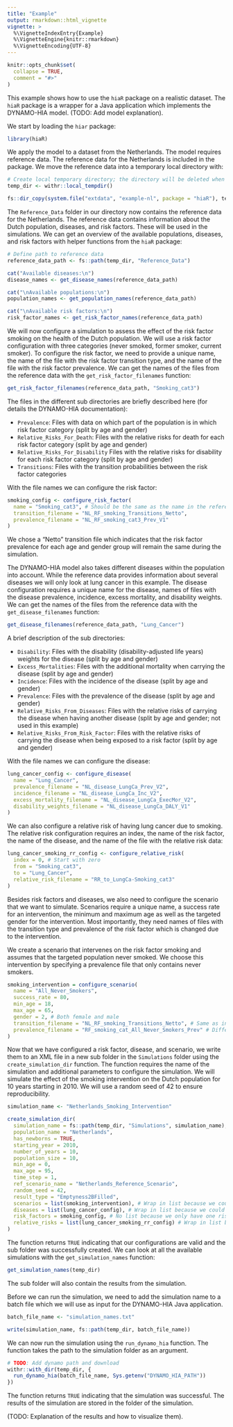 ---
title: "Example"
output: rmarkdown::html_vignette
vignette: >
  %\VignetteIndexEntry{Example}
  %\VignetteEngine{knitr::rmarkdown}
  %\VignetteEncoding{UTF-8}
---

```{r, include = FALSE}
knitr::opts_chunk$set(
  collapse = TRUE,
  comment = "#>"
)
```

This example shows how to use the `hiaR` package on a realistic dataset. The `hiaR`
package is a wrapper for a Java application which implements the DYNAMO-HIA model.
(TODO: Add model explanation).

We start by loading the `hiar` package:

```{r setup}
library(hiaR)
```

We apply the model to a dataset from the Netherlands. The model requires reference data. 
The reference data for the Netherlands is included in the package. We move the reference data into
a temporary local directory with:

```{r}
# Create local temporary directory; the directory will be deleted when the R session is finished
temp_dir <- withr::local_tempdir()

fs::dir_copy(system.file("extdata", "example-nl", package = "hiaR"), temp_dir, overwrite = TRUE)
```

The `Reference_Data` folder in our directory now contains the reference data for 
the Netherlands. The reference data contains information about the Dutch population, diseases, and risk factors. These will be used in the simulations. We can get an overview of the available populations, diseases, and risk factors with helper functions from the `hiaR` package:

```{r}
# Define path to reference data
reference_data_path <- fs::path(temp_dir, "Reference_Data")

cat("Available diseases:\n")
disease_names <- get_disease_names(reference_data_path)

cat("\nAvailable populations:\n")
population_names <- get_population_names(reference_data_path)

cat("\nAvailable risk factors:\n")
risk_factor_names <- get_risk_factor_names(reference_data_path)
```

We will now configure a simulation to assess the effect of the risk factor smoking on the health of the Dutch population. We will use a risk factor configuration with three categories (never smoked, former smoker, current smoker). To configure the risk factor, we need to provide a unique name, the name of the file with the risk factor transition type, and the name of the file with the risk factor prevalence. We can get the names of the files from the reference data with the `get_risk_factor_filenames` function:


```{r}
get_risk_factor_filenames(reference_data_path, "Smoking_cat3")
```
The files in the different sub directories are briefly described here (for details the DYNAMO-HIA documentation):

- `Prevalence`: Files with data on which part of the population is in which risk factor category (split by age and gender)
- `Relative_Risks_For_Death`: Files with the relative risks for death for each risk factor category (split by age and gender)
- `Relative_Risks_For_Disability` Files with the relative risks for disability for each risk factor category (split by age and gender)
- `Transitions`: Files with the transition probabilities between the risk factor categories

With the file names we can configure the risk factor:

```{r}
smoking_config <- configure_risk_factor(
  name = "Smoking_cat3", # Should be the same as the name in the reference data
  transition_filename = "NL_RF_smoking_Transitions_Netto",
  prevalence_filename = "NL_RF_smoking_cat3_Prev_V1"
)
```

We chose a "Netto" transition file which indicates that the risk factor prevalence for each age and gender group will remain the same during the simulation.

The DYNAMO-HIA model also takes different diseases within the population into account. While the reference data provides information about several diseases we will only look at lung cancer in this example. The disease configuration requires a unique name for the disease, names of files with the disease prevalence, incidence, excess mortality, and disability weights. We can get the names of the files from the reference data with the `get_disease_filenames` function:

```{r}
get_disease_filenames(reference_data_path, "Lung_Cancer")
```

A brief description of the sub directories:

- `Disability`: Files with the disability (disability-adjusted life years) weights for the disease (split by age and gender)
- `Excess_Mortalities`: Files with the additional mortality when carrying the disease (split by age and gender)
- `Incidence`: Files with the incidence of the disease (split by age and gender)
- `Prevalence`: Files with the prevalence of the disease (split by age and gender)
- `Relative_Risks_From_Diseases`: Files with the relative risks of carrying the disease when having another disease (split by age and gender; not used in this example)
- `Relative_Risks_From_Risk_Factor`: Files with the relative risks of carrying the disease when being exposed to a risk factor (split by age and gender)

With the file names we can configure the disease:

```{r}
lung_cancer_config <- configure_disease(
  name = "Lung_Cancer",
  prevalence_filename = "NL_disease_LungCa_Prev_V2",
  incidence_filename = "NL_disease_LungCa_Inc_V2",
  excess_mortality_filename = "NL_disease_LungCa_ExecMor_V2",
  disability_weights_filename = "NL_disease_LungCa_DALY_V1"
)
```

We can also configure a relative risk of having lung cancer due to smoking. The relative risk configuration requires an index, the name of the risk factor, the name of the disease, and the name of the file with the relative risk data:

```{r}
lung_cancer_smoking_rr_config <- configure_relative_risk(
  index = 0, # Start with zero
  from = "Smoking_cat3",
  to = "Lung_Cancer",
  relative_risk_filename = "RR_to_LungCa-Smoking_cat3"
)
```

Besides risk factors and diseases, we also need to configure the scenario that we want to simulate. Scenarios require a unique name, a success rate for an intervention, the minimum and maximum age as well as the targeted gender for the intervention. Most importantly, they need names of files with the transition type and prevalence of the risk factor which is changed due to the intervention.

We create a scenario that intervenes on the risk factor smoking and assumes that the targeted population never smoked. We choose this intervention by specifying a prevalence file that only contains never smokers.

```{r}
smoking_intervention = configure_scenario(
  name = "All_Never_Smokers",
  success_rate = 80,
  min_age = 18,
  max_age = 65,
  gender = 2, # Both female and male
  transition_filename = "NL_RF_smoking_Transitions_Netto", # Same as in reference scenario
  prevalence_filename = "RF_smoking_cat_All_Never_Smokers_Prev" # Different from reference scenario
)
```

Now that we have configured a risk factor, disease, and scenario, we write them to an XML file in a new sub folder in the `Simulations` folder using the `create_simulation_dir` function. The function requires the name of the simulation and additional parameters to configure the simulation. We will simulate the effect of the smoking intervention on the Dutch population for 10 years starting in 2010. We will use a random seed of 42 to ensure reproducibility.

```{r}
simulation_name <- "Netherlands_Smoking_Intervention"

create_simulation_dir(
  simulation_name = fs::path(temp_dir, "Simulations", simulation_name),
  population_name = "Netherlands",
  has_newborns = TRUE,
  starting_year = 2010,
  number_of_years = 10,
  population_size = 10,
  min_age = 0,
  max_age = 95,
  time_step = 1,
  ref_scenario_name = "Netherlands_Reference_Scenario",
  random_seed = 42,
  result_type = "Emptyness2BFilled",
  scenarios = list(smoking_intervention), # Wrap in list because we could have multiple scenarios
  diseases = list(lung_cancer_config), # Wrap in list because we could have multiple diseases
  risk_factors = smoking_config, # No list because we only have one risk factor
  relative_risks = list(lung_cancer_smoking_rr_config) # Wrap in list because we could have multiple relative risks
)
```
The function returns `TRUE` indicating that our configurations are valid and the sub folder was successfully created. We can look at all the available simulations with the `get_simulation_names` function:

```{r}
get_simulation_names(temp_dir)
```

The sub folder will also contain the results from the simulation.

Before we can run the simulation, we need to add the simulation name to a batch file which we will use as input for the DYNAMO-HIA Java application.

```{r}
batch_file_name <- "simulation_names.txt"

write(simulation_name, fs::path(temp_dir, batch_file_name))
```

We can now run the simulation using the `run_dynamo_hia` function. The function takes the path to the simulation folder as an argument.

```{r, eval=FALSE}
# TODO: Add dynamo path and download
withr::with_dir(temp_dir, {
  run_dynamo_hia(batch_file_name, Sys.getenv("DYNAMO_HIA_PATH"))
})
```
The function returns `TRUE` indicating that the simulation was successful. The results of the simulation are stored in the folder of the simulation.

(TODO: Explanation of the results and how to visualize them).
